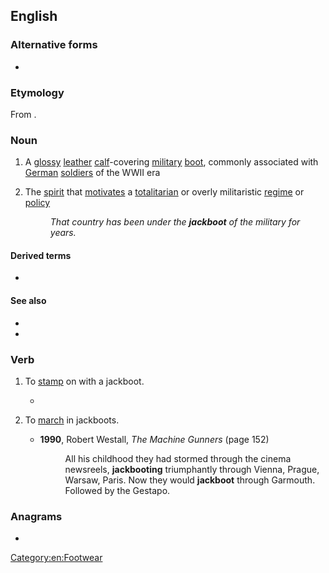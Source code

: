 ==English==
{{wikipedia}}

===Alternative forms===
* {{alter|en|jack-boot|jack boot}}

===Etymology===
From {{der|en|fro|jaque|t=coat of mail}}.

===Noun===
{{en-noun}}

# A [[glossy]] [[leather]] [[calf]]-covering [[military]] [[boot]], commonly associated with [[German]] [[soldier]]s of the WWII era
# {{lb|en|informal}} The [[spirit]] that [[motivate]]s a [[totalitarian]] or overly militaristic [[regime]] or [[policy]]
#: ''That country has been under the '''jackboot''' of the military for years.''

====Derived terms====
* {{l|en|jackbooted}}

====See also====
* {{l|en|Hessian boot}}
* {{l|en|cowboy boot}}

===Verb===
{{en-verb}}

# {{lb|en|transitive}} To [[stamp]] on with a jackboot.
#* {{quote-book|en|year=2000|author=Geoff Nicholson|title=Bedlam Burning|passage=The two porters leapt into action, steamed up to the front of the room and started '''jackbooting''' the burning paper.}}
# {{lb|en|intransitive}} To [[march]] in jackboots.
#* '''1990''', Robert Westall, ''The Machine Gunners'' (page 152)
#*: All his childhood they had stormed through the cinema newsreels, '''jackbooting''' triumphantly through Vienna, Prague, Warsaw, Paris. Now they would '''jackboot''' through Garmouth. Followed by the Gestapo.

===Anagrams===
* {{anagrams|en|a=abcjkoot|Bootjack|bootjack}}

[[Category:en:Footwear]]